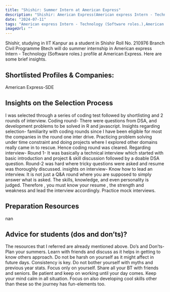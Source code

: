 ```yaml
---
title: "Shishir: Summer Intern at American Express"
description: "Shishir: American Express(American express Intern - Technology (Software roles.))"
date: "2024-07-11"
tags: "American express Intern - Technology (Software roles.),American Express,Internship"
imageUrl: ""
---
```


Shishir, studying in IIT Kanpur as a  student in Shishir Roll No.  210976 Branch Civil Programme Btech will do
 summer internship in American express Intern - Technology (Software roles.) profile at American Express. Here are some brief
insights.

## Shortlisted Profiles & Companies:
American Express-SDE

## Insights on the Selection Process
I was selected through a series of coding test followed by shortlisting and 2 rounds of interview. Coding round- There were questions from DSA, and development problems to be solved in R and javascript. Insights regarding selection- familiarity with coding rounds since I have been eligible for most the companies in the round one inter drive. Practicing problem solving under time constraint and doing projects where I explored other domains really came in to rescue. Hence coding round was cleared. Regarding interview- Round 1- It was basically a technical interview which started with basic introduction and project &amp; skill discussion followed by a doable DSA question. Round-2 was hard where tricky questions were asked and resume was thoroughly discussed. insights on interview- Know how to lead an interview. It is not just a Q&amp;A round where you are supposed to simply answer what is asked. The skills, knowledge, and even personality is judged. Therefore , you must know your resume , the strength and weakness and lead the interview accordingly. Practice mock interviews.

##  Preparation Resources
nan

## Advice for students (dos and don’ts)? 
The resources that I referred are already mentioned above. Do’s and Don’ts- Plan your summers. Learn with friends and discuss as it helps in getting to know others approach. Do not be harsh on yourself as it might affect in future days. Consistency is key. Do not bother yourself with myths and previous year stats. Focus only on yourself. Share all your BT with friends and seniors. Be patient and keep on working until your day comes. Keep your mind calm in all situation. Focus on also developing cool skills other than these so the journey has fun-elements too.


